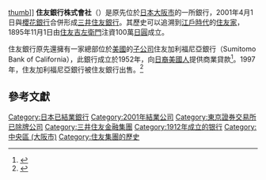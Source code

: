 [[file:SMBC_Osaka_head_office.jpg|thumb]]]]
'''住友銀行株式會社'''（{{jpn|j=株式会社住友銀行|hg=すみともぎんこう|rm=Kabushiki-gaisha Sumitomo Ginkō}}）是原先位於[[日本|日本]][[大阪市|大阪市]]的一所銀行，2001年4月1日與[[櫻花銀行|櫻花銀行]]合併形成[[三井住友銀行|三井住友銀行]]。其歷史可以追溯到[[江戶時代|江戶時代]]的[[住友家|住友家]]，1895年11月1日由[[住友友純|住友吉左衛門]]注資100萬[[日圓|日圓]]成立。

住友銀行原先還擁有一家總部位於[[美國|美國]]的[[子公司|子公司]]住友加利福尼亞銀行（Sumitomo Bank of California），此銀行成立於1952年，向[[日裔美國人|日裔美國人]]提供商業貸款<ref>{{Cite web |url=http://findarticles.com/p/articles/mi_m0EIN/is_1996_Nov_25/ai_18895192 |title=Statement From the President of Sumitomo Bank of California |accessdate=2014-10-04 |archive-date=2012-01-21 |archive-url=https://web.archive.org/web/20120121213826/http://findarticles.com/p/articles/mi_m0EIN/is_1996_Nov_25/ai_18895192/ |dead-url=no }}</ref>。1997年，住友加利福尼亞銀行被住友銀行出售。<ref>{{Cite web |url=http://findarticles.com/p/articles/mi_m5072/is_n50_v19/ai_20204843 |title=Asian bank, sell-off seen as unlikely - Sumitomo Bank of California |accessdate=2014-10-04 |archive-date=2005-05-29 |archive-url=https://web.archive.org/web/20050529021329/http://www.findarticles.com/p/articles/mi_m5072/is_n50_v19/ai_20204843 |dead-url=no }}</ref>

==參考文獻==
{{reflist}}

{{japan-company-stub}}

[[Category:日本已結業銀行|Category:日本已結業銀行]]
[[Category:2001年結業公司|Category:2001年結業公司]]
[[Category:東京證券交易所已除牌公司|Category:東京證券交易所已除牌公司]]
[[Category:三井住友金融集團|Category:三井住友金融集團]]
[[Category:1912年成立的银行|Category:1912年成立的银行]]
[[Category:中央區_(大阪市)|Category:中央區 (大阪市)]]
[[Category:住友集團的歷史|Category:住友集團的歷史]]
